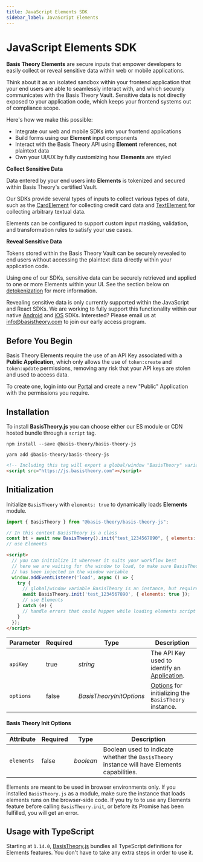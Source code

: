 ```yaml
---
title: JavaScript Elements SDK
sidebar_label: JavaScript Elements
---
```




# JavaScript Elements SDK

**Basis Theory Elements** are secure inputs that empower developers to easily collect or reveal sensitive data within 
web or mobile applications. 

Think about it as an isolated sandbox within your frontend application that your end users are able to seamlessly 
interact with, and which securely communicates with the Basis Theory Vault. Sensitive data is not directly exposed to
your application code, which keeps your frontend systems out of compliance scope.

Here's how we make this possible:

- Integrate our web and mobile SDKs into your frontend applications
- Build forms using our **Element** input components
- Interact with the Basis Theory API using **Element** references, not plaintext data
- Own your UI/UX by fully customizing how **Elements** are styled

**Collect Sensitive Data**

Data entered by your end users into **Elements** is tokenized and secured within Basis Theory's certified Vault.

Our SDKs provide several types of inputs to collect various types of data, such as the [CardElement](/docs/sdks/web/elements/types#card-element)
for collecting credit card data and [TextElement](/docs/sdks/web/elements/types##text-element) for collecting arbitrary textual data.

Elements can be configured to support custom input masking, validation, and transformation rules to satisfy your use cases.

**Reveal Sensitive Data**

Tokens stored within the Basis Theory Vault can be securely revealed to end users without accessing the plaintext
data directly within your application code.

Using one of our SDKs, sensitive data can be securely retrieved and applied to one or more Elements within your UI.
See the section below on [detokenization](/docs/sdks/web/elements/methods#detokenization) for more information.

<Alert>
  Revealing sensitive data is only currently supported within the JavaScript and React SDKs. We are working to fully 
  support this functionality within our native <a href="#android">Android</a> and <a href="#ios">iOS</a> SDKs. Interested?
  Please email us at <a href="mailto:info@basistheory.com?subject=Mobile Elements SDK - Reveal">info@basistheory.com</a> 
  to join our early access program.
</Alert>

<aside class="notice">
  <span>
    
  </span>
</aside>

## Before You Begin

Basis Theory Elements require the use of an API Key associated with a **Public Application**, which only allows the use of `token:create` and `token:update` permissions, removing any risk that your API keys are stolen and used to access data.

To create one, login into our [Portal](https://portal.basistheory.com) and create a new "Public" Application with the permissions you require.

## Installation

To install **BasisTheory.js** you can choose either our ES module or CDN hosted bundle through a `script` tag.

<Tabs className="bt-tabs">
  <TabItem value="npm" label="npm">

```shell showLineNumbers
npm install --save @basis-theory/basis-theory-js
```

  </TabItem>
  <TabItem value="yarn" label="yarn">

```shell showLineNumbers
yarn add @basis-theory/basis-theory-js
```

  </TabItem>
  <TabItem value="cdn" label="CDN">

```html showLineNumbers
<!-- Including this tag will export a global/window "BasisTheory" variable -->
<script src="https://js.basistheory.com"></script>
```

  </TabItem>
</Tabs>

## Initialization

Initialize `BasisTheory` with `elements: true` to dynamically loads **Elements** module.

<Tabs className="bt-tabs">
  <TabItem value="module" label="ES Module">

```javascript showLineNumbers
import { BasisTheory } from "@basis-theory/basis-theory-js";

// In this context BasisTheory is a class
const bt = await new BasisTheory().init("test_1234567890", { elements: true });
// use Elements
```

  </TabItem>
  <TabItem value="cdn" label="CDN">

```html showLineNumbers
<script>
  // you can initialize it wherever it suits your workflow best
  // here we are waiting for the window to load, to make sure BasisTheory instance
  // has been injected in the window variable
  window.addEventListener('load', async () => {
    try {
      // global/window variable BasisTheory is an instance, but requires initialization
      await BasisTheory.init('test_1234567890', { elements: true });
      // use Elements
    } catch (e) {
      // handle errors that could happen while loading elements script
    }
  });
</script>
```

  </TabItem>
</Tabs>

| Parameter | Required | Type                     | Description                                                                        |
| --------- | -------- | ------------------------ | ---------------------------------------------------------------------------------- |
| `apiKey`  | true     | _string_                 | The API Key used to identify an [Application](/docs/api/applications).             |
| `options` | false    | _BasisTheoryInitOptions_ | [Options](#basis-theory-init-options) for initializing the `BasisTheory` instance. |

#### Basis Theory Init Options

| Attribute  | Required | Type      | Description                                                                                  |
| ---------- | -------- | --------- | -------------------------------------------------------------------------------------------- |
| `elements` | false    | _boolean_ | Boolean used to indicate whether the `BasisTheory` instance will have Elements capabilities. |

<Alert type={Alerts.WARNING}>
  Elements are meant to be used in browser environments only. If you installed <code>BasisTheory.js</code> as a module, make sure the instance that loads elements runs on the browser-side code.
</Alert>

<Alert type={Alerts.WARNING}>
  If you try to to use any Elements feature before calling <code>BasisTheory.init</code>, or before its Promise has been fulfilled, you will get an error.
</Alert>

## Usage with TypeScript

Starting at `1.14.0`, [BasisTheory.js](https://www.npmjs.com/package/@basis-theory/basis-theory-js) bundles all TypeScript definitions for Elements features. You don't have to take any extra steps in order to use it.